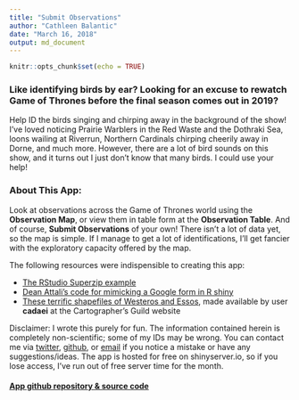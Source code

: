 ```yaml
---
title: "Submit Observations"
author: "Cathleen Balantic"
date: "March 16, 2018"
output: md_document
---
```


```r
knitr::opts_chunk$set(echo = TRUE)
```

### Like identifying birds by ear? Looking for an excuse to rewatch Game of Thrones before the final season comes out in 2019? 

Help ID the birds singing and chirping away in the background of the show! I've loved noticing Prairie Warblers in the Red Waste and the Dothraki Sea, loons wailing at Riverrun, Northern Cardinals chirping cheerily away in Dorne, and much more. However, there are a lot of bird sounds on this show, and it turns out I just don't know that many birds. I could use your help!

### About This App:

Look at observations across the Game of Thrones world using the **Observation Map**, or view them in table form at the **Observation Table**. And of course, **Submit Observations** of your own! There isn't a lot of data yet, so the map is simple. If I manage to get a lot of identifications, I'll get fancier with the exploratory capacity offered by the map. 


The following resources were indispensible to creating this app: 

+ [The RStudio Superzip
    example](https://github.com/rstudio/shiny-examples/tree/master/063-superzip-example)
+ [Dean Attali's code for mimicking a Google form in R shiny](https://deanattali.com/2015/06/14/mimicking-google-form-shiny/)
+ [These terrific shapefiles of Westeros and Essos](https://www.cartographersguild.com/showthread.php?t=30472), made available by user **cadaei** at the Cartographer's Guild website

Disclaimer: I wrote this purely for fun. The information contained herein is completely non-scientific; some of my IDs may be wrong. You can contact me via [twitter](https://twitter.com/CBalantic), [github](https://github.com/cbalantic/), or [email](https://cbalantic.github.io/about/) if you notice a mistake or have any suggestions/ideas. The app is hosted for free on shinyserver.io, so if you lose access, I've run out of free server time for the month. 

#### [App github repository & source code](https://github.com/cbalantic/Birding-GOT)
